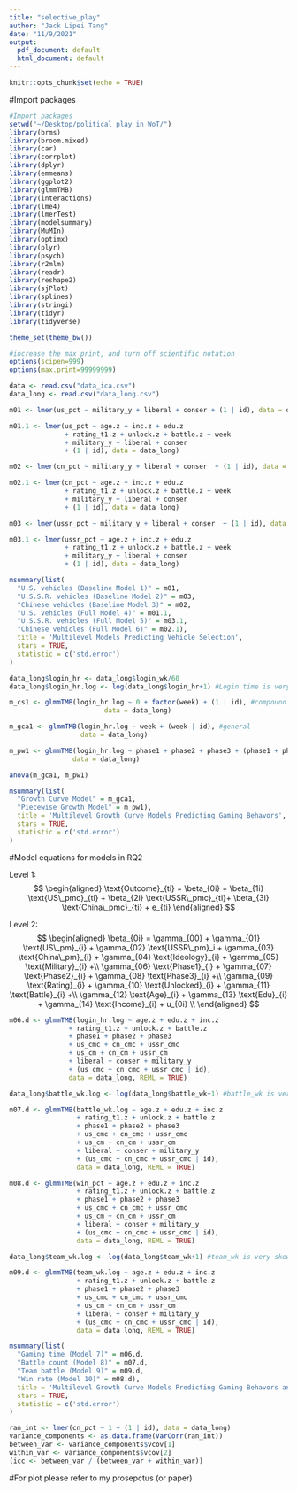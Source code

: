 ```yaml
---
title: "selective_play"
author: "Jack Lipei Tang"
date: "11/9/2021"
output:
  pdf_document: default
  html_document: default
---
```


```r
knitr::opts_chunk$set(echo = TRUE)
```

#Import packages
```r
#Import packages
setwd("~/Desktop/political play in WoT/")
library(brms)
library(broom.mixed)
library(car)
library(corrplot)
library(dplyr)
library(emmeans)
library(ggplot2)
library(glmmTMB)
library(interactions)
library(lme4)
library(lmerTest)
library(modelsummary)
library(MuMIn)
library(optimx)
library(plyr)
library(psych)
library(r2mlm)
library(readr)
library(reshape2)
library(sjPlot)
library(splines)
library(stringi)
library(tidyr)
library(tidyverse)

theme_set(theme_bw())

#increase the max print, and turn off scientific notation
options(scipen=999)
options(max.print=99999999)

data <- read.csv("data_ica.csv")
data_long <- read.csv("data_long.csv")
```



```r

m01 <- lmer(us_pct ~ military_y + liberal + conser + (1 | id), data = data_long)

m01.1 <- lmer(us_pct ~ age.z + inc.z + edu.z
              + rating_t1.z + unlock.z + battle.z + week
              + military_y + liberal + conser 
              + (1 | id), data = data_long)

m02 <- lmer(cn_pct ~ military_y + liberal + conser  + (1 | id), data = data_long)

m02.1 <- lmer(cn_pct ~ age.z + inc.z + edu.z
              + rating_t1.z + unlock.z + battle.z + week
              + military_y + liberal + conser
              + (1 | id), data = data_long)

m03 <- lmer(ussr_pct ~ military_y + liberal + conser  + (1 | id), data = data_long)

m03.1 <- lmer(ussr_pct ~ age.z + inc.z + edu.z
              + rating_t1.z + unlock.z + battle.z + week
              + military_y + liberal + conser
              + (1 | id), data = data_long)

msummary(list(
  "U.S. vehicles (Baseline Model 1)" = m01,
  "U.S.S.R. vehicles (Baseline Model 2)" = m03,
  "Chinese vehicles (Baseline Model 3)" = m02,
  "U.S. vehicles (Full Model 4)" = m01.1,
  "U.S.S.R. vehicles (Full Model 5)" = m03.1,
  "Chinese vehicles (Full Model 6)" = m02.1),
  title = 'Multilevel Models Predicting Vehicle Selection',
  stars = TRUE,
  statistic = c('std.error')
)
```

```r

data_long$login_hr <- data_long$login_wk/60
data_long$login_hr.log <- log(data_long$login_hr+1) #Login time is very skewed

m_cs1 <- glmmTMB(login_hr.log ~ 0 + factor(week) + (1 | id), #compound symmetry model
                        data = data_long)

m_gca1 <- glmmTMB(login_hr.log ~ week + (week | id), #general 
                  data = data_long)

m_pw1 <- glmmTMB(login_hr.log ~ phase1 + phase2 + phase3 + (phase1 + phase2 + phase3 | id),
                data = data_long)

anova(m_gca1, m_pw1)

msummary(list(
  "Growth Curve Model" = m_gca1,
  "Piecewise Growth Model" = m_pw1),
  title = 'Multilevel Growth Curve Models Predicting Gaming Behavors',
  stars = TRUE,
  statistic = c('std.error')
)
```

#Model equations for models in RQ2

Level 1:
$$
  \begin{aligned}
     \text{Outcome}_{ti} = \beta_{0i} + \beta_{1i} \text{US\_pmc}_{ti} + \beta_{2i} \text{USSR\_pmc}_{ti}+ \beta_{3i}    
     \text{China\_pmc}_{ti} +       e_{ti}
  \end{aligned}
$$


Level 2:
$$
  \begin{aligned}
    \beta_{0i} = \gamma_{00} + \gamma_{01} \text{US\_pm}_{i} + 
                   \gamma_{02} \text{USSR\_pm}_i + 
                   \gamma_{03} \text{China\_pm}_{i} + 
                   \gamma_{04} \text{Ideology}_{i} + 
                   \gamma_{05} \text{Military}_{i} +\\
                   \gamma_{06} \text{Phase1}_{i} + 
                   \gamma_{07} \text{Phase2}_{i} + 
                   \gamma_{08} \text{Phase3}_{i} +\\
                   \gamma_{09} \text{Rating}_{i} + 
                   \gamma_{10} \text{Unlocked}_{i} + 
                   \gamma_{11} \text{Battle}_{i} +\\
                   \gamma_{12} \text{Age}_{i} + 
                   \gamma_{13} \text{Edu}_{i} + 
                   \gamma_{14} \text{Income}_{i}
                   + u_{0i}  \\
  \end{aligned}
$$



```r

m06.d <- glmmTMB(login_hr.log ~ age.z + edu.z + inc.z
               + rating_t1.z + unlock.z + battle.z
               + phase1 + phase2 + phase3
               + us_cmc + cn_cmc + ussr_cmc 
               + us_cm + cn_cm + ussr_cm
               + liberal + conser + military_y
               + (us_cmc + cn_cmc + ussr_cmc | id),
               data = data_long, REML = TRUE) 

data_long$battle_wk.log <- log(data_long$battle_wk+1) #battle_wk is very skewed

m07.d <- glmmTMB(battle_wk.log ~ age.z + edu.z + inc.z
                 + rating_t1.z + unlock.z + battle.z
                 + phase1 + phase2 + phase3
                 + us_cmc + cn_cmc + ussr_cmc 
                 + us_cm + cn_cm + ussr_cm
                 + liberal + conser + military_y
                 + (us_cmc + cn_cmc + ussr_cmc | id),
                 data = data_long, REML = TRUE)

m08.d <- glmmTMB(win_pct ~ age.z + edu.z + inc.z
                 + rating_t1.z + unlock.z + battle.z
                 + phase1 + phase2 + phase3
                 + us_cmc + cn_cmc + ussr_cmc 
                 + us_cm + cn_cm + ussr_cm
                 + liberal + conser + military_y
                 + (us_cmc + cn_cmc + ussr_cmc | id),
                 data = data_long, REML = TRUE) 

data_long$team_wk.log <- log(data_long$team_wk+1) #team_wk is very skewed

m09.d <- glmmTMB(team_wk.log ~ age.z + edu.z + inc.z
                 + rating_t1.z + unlock.z + battle.z
                 + phase1 + phase2 + phase3
                 + us_cmc + cn_cmc + ussr_cmc 
                 + us_cm + cn_cm + ussr_cm
                 + liberal + conser + military_y
                 + (us_cmc + cn_cmc + ussr_cmc | id),
                 data = data_long, REML = TRUE)

msummary(list(
  "Gaming time (Model 7)" = m06.d,
  "Battle count (Model 8)" = m07.d,
  "Team battle (Model 9)" = m09.d,
  "Win rate (Model 10)" = m08.d),
  title = 'Multilevel Growth Curve Models Predicting Gaming Behavors and Performance',
  stars = TRUE,
  statistic = c('std.error')
)

```

```r

ran_int <- lmer(cn_pct ~ 1 + (1 | id), data = data_long)
variance_components <- as.data.frame(VarCorr(ran_int))
between_var <- variance_components$vcov[1]
within_var <- variance_components$vcov[2]
(icc <- between_var / (between_var + within_var))

```

#For plot please refer to my prosepctus (or paper)